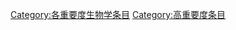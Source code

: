 {{catmore1|[[Wikipedia:生物学专题|Wikipedia:生物学专题]]}}
{{Wikipedia category}}
{{emptycat}}
{{Articles by Importance|topic=生物学}}

[[Category:各重要度生物学条目|Category:各重要度生物学条目]]
[[Category:高重要度条目|Category:高重要度条目]]